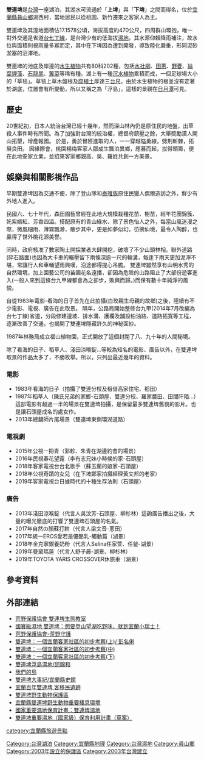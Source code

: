 {{Multiple issues|
{{Onesource|time=2013-01-08T10:09:57+00:00}}
{{Refimprove|time=2022-06-28T09:58:16+00:00}}
{{expand|time=2007-09-26T20:19:50Z}}

}}
{{coord|24|44|59.15|N|121|38|20.07|E|region:TW|display=title}}
{{Infobox protected area
| name = 雙連埤野生動物保護區
| iucn_category = IV
| photo =Shuanglian Pond.JPG
| photo_caption =　雙連埤
| photo_width =
| location = [[宜蘭縣|宜蘭縣]][[員山鄉|員山鄉]]
| area = 666公頃（重要棲息環境）<br>17.1578公頃（保護區）
| established = 2003年10月23日（重要棲息環境）；2003年11月7日（保護區）
| governing_body = [[行政院農業委員會|行政院農業委員會]]<br>[[宜蘭縣政府|宜蘭縣政府]]
}}
'''雙連埤'''是[[台灣|台灣]]一座湖泊，其湖水可流通於「'''上埤'''」與「'''下埤'''」之間而得名，位於[[宜蘭縣|宜蘭縣]][[員山鄉|員山鄉]]湖西村{{r|濕地|棲息環境}}，當地居民以從桃園、新竹遷來之客家人為主。

雙連埤及其溼地面積佔17.1578公頃，海拔高度約470公尺，四周群山環抱，唯一對外交通是省道[[台七線#丁線|台七丁線]]，是台灣少有的低海拔[[濕地|濕地]]{{r|濕地}}。其水源仰賴降雨補注，故水位與面積則視雨量多寡而定，其中在下埤因為遭到開發，導致陸化嚴重，形同泥砂淤塞的沼澤地{{r|濕地}}。

雙連埤的池底及岸邊的[[水生植物|水生植物]]共有80科202種，包括[[水社柳|水社柳]]、[[田蔥|田蔥]]、[[野菱|野菱]]、[[絲葉貍藻|絲葉貍藻]]、[[石龍尾|石龍尾]]、[[篿菜|篿菜]]等稀有種{{r|棲息環境}}。湖上有一種[[沉水植物|沉水植物]]累積而成，一個足球場大小的「草毯」{{r|棲息環境|保護區}}。草毯上草木盤根及[[腐植土|腐植土]]厚達三[[台尺|台尺]]{{r|棲息環境}}。由於水生植物的根並沒有定著於湖底，位置會有所變動，所以又稱之為「浮島」，這樣的景觀在[[日月潭|日月潭]]可見{{r|棲息環境|保護區}}。

== 歷史 ==
20世紀初，日本人統治台灣已經十幾年，然而深山林內仍是原住民的地盤，出草殺人事件時有所聞。為了加強對台灣的統治權，總督府鎮壓之餘，大舉奬勵漢人開山拓墾，增產報國。
於是，勇於冒險進取的人，一一穿越隘勇線，劈荆斬棘，拓展良田。
因緣際會，桃園楊梅客家人鄒成生飄泊異鄉，應募而起，拔得頭籌，便在此地安家立業，並招來客家鄉親高、吳、羅姓共創一方美景。

==娛樂與相關影視作品==
早期雙連埤因為交通不便，除了登山隊和[[泰雅族|泰雅族]]原住民獵人偶爾造訪之外，鮮少有外地人進入。

民國六、七十年代，森田園藝曾經在此地大規模栽種花苗、樹苗，經年花團錦簇、奼紫嫣紅、芳香四溢。搭配原有的青山綠水、除了景色怡人之外，每當山嵐迷漫之際，微風細雨、薄霧飄渺，散步其中，更是如夢似幻，彷彿仙境，最令人陶醉，也贏得了世外桃花源美譽。

同時，政府核准了數家陶土開採業者大肆開挖，破壞了不少山頭林相。聯外道路(碎石路面)也因為大卡車的輾壓留下兩條深逾一尺的輪溝，每逢下雨天更加泥濘不堪，常讓行人和車輛望雨興嘆，沿途都得提心吊膽。
雙連埤雖然享有山明水秀的自然環境，加上園藝公司的苗圃花名遠播，卻因為危險的山路阻止了大部份遊客進入(一般人來到這條台九甲線都會為之卻步，敗興而歸。)而保有數十年純淨的風貌。

自從1983年電影-看海的日子首先在此拍攝(白玫親生母親的故鄉)之後，陸續有不少電影、電視、廣告在此取景。
隔年，公路局開始整修台九甲(2014年7月改編為台七丁線)省道，分段修建邊坡、排水溝、護欄及舖設柏油路、道路拓寬等工程，逐漸改善了交通，也揭開了雙連埤隱藏許久的神秘面紗。

1987年林務局成立福山植物園，正式開放了這個封閉了八、九十年的人間秘境。

除了看海的日子、稻草人、淺田涼喉錠...等較為知名的電影、廣告以外，在雙連埤取景的作品太多了，不勝枚舉。所以，只列出最近幾年的資料。

===電影===
* 1983年看海的日子（拍攝了雙連分校及租借高家住宅、稻田）
* 1987年稻草人（陳氏兄弟的家鄉-石頭屋、雙連分校、羅家農田、田間阡陌...）這部電影有超過一半的場景在雙連埤拍攝，是保留最多雙連埤舊貌的影片。也是讓石頭屋成名的處女作。
* 2013年總舖師片尾場景（雙連埤東側環湖道路）

===電視劇===
* 2015年公視一把青（郭軫、朱青在湖邊約會的場景）
* 2016年民視春花望露（李有志兄妹小時候的家-石頭屋）
* 2018年客家電視台台北歌手（蘇玉蘭的娘家-石頭屋）
* 2018年公視奇蹟的女兒（在下埤鄭家拍攝經理黃文邦的老家）
* 2019年客家電視台日據時代的十種生存法則（石頭屋）

===廣告===
* 2013年淺田涼喉錠（代言人吳汶芳-石頭屋、柳杉林）這齣廣告播出之後，大量的曝光徹底的打響了雙連埤石頭屋的名氣。
* 2017年自然の顏蘇打餅（代言人梁文音-蔥田）
* 2017年統一EROS愛若是優酪乳-觸動篇（湖景）
* 2018年金克寧銀養奶粉（代言人Selina任家萱、任爸-湖景）
* 2019年曼黛瑪蓮（代言人舒子晨-湖景、柳杉林）
* 2019年TOYOTA YARIS CROSSOVER休旅車（湖景）

==參考資料==
{{reflist|refs=
<ref name=濕地>{{cite web |url=http://wetland.e-info.org.tw/index.php?option=com_k2&view=item&id=48:雙連埤野生動物保護區雙連埤濕地&Itemid=12 |title=雙連埤野生動物保護區(雙連埤濕地)：水草王國 |work=台灣溼地網 |publisher=農委會林務局 |accessdate=2013-01-08 }}</ref>

<ref name=棲息環境>{{cite web |url=https://conservation.forest.gov.tw/0000180 |title=宜蘭縣雙連埤野生動物重要棲息環境 |publisher=農委會林務局 }}</ref>

<ref name=保護區>{{cite web |url=https://conservation.forest.gov.tw/0000146 |title=雙連埤野生動物保護區 |publisher=農委會林務局 }}</ref>
}}

==外部連結==
* [http://shuanglianpi.sow.org.tw/ 荒野保護協會  雙連埤生態教室]
* [https://smiletaiwan.cw.com.tw/article/1133 國寶級濕地 雙連埤：想要登山望湖吃野味，就到宜蘭小瑞士！]
* [http://sow.tw/conservation/action/swan-lien-pi/habites.htm 荒野保護協會-荒野守護]
* [https://archives.hakka.gov.tw/blog_detail.php?id=28781 雙連埤：一個宜蘭客家社區的初步考察(上)/ 彭名俐]{{Dead link|date=2020年3月 |bot=InternetArchiveBot |fix-attempted=yes }}
* [https://archives.hakka.gov.tw/blog_detail.php?id=28782 雙連埤：一個宜蘭客家社區的初步考察(中)]{{Dead link|date=2020年3月 |bot=InternetArchiveBot |fix-attempted=yes }}
* [https://archives.hakka.gov.tw/blog_detail.php?id=28783 雙連埤：一個宜蘭客家社區的初步考察(下)]{{Dead link|date=2020年3月 |bot=InternetArchiveBot |fix-attempted=yes }}
* [http://www.wetland.org.tw/about/hope/hope68/68-4.html  雙連埤浮島濕地/邱錦和]
* [https://ourisland.pts.org.tw/%E9%97%9C%E9%8D%B5%E5%AD%97/%E9%9B%99%E9%80%A3%E5%9F%A4 我們的島]
* [http://ylhm.e-land.gov.tw/exhibition/twolake/A8.html 雙連埤大事記/宜蘭縣史館]
* [http://web.pts.org.tw/hakka/news/detail.php?id=4375 宜蘭百年雙連埤 客移民遺跡]
* [https://conservation.forest.gov.tw/0000146 雙連埤野生動物保護區]
* [https://conservation.forest.gov.tw/0000180 宜蘭縣雙連埤野生動物重要棲息環境]
* [https://wetland-tw.tcd.gov.tw/tw/GuideContent.php?ID=10&secureChk=9a684fc539da21e0a35f72c6941d8a45 國家重要濕地保育計畫：雙連埤濕地]
* [https://wetland-tw.tcd.gov.tw/upload/file/20190605135219302.pdf 雙連埤重要濕地（國家級）保育利用計畫（草案）]

{{commons category|Shuanglian Pond}}

{{台灣湖泊}}
{{台灣野生動物保護區}}
{{台灣地景}}
[[Category:台灣湖泊|Category:台灣湖泊]]
[[category:宜蘭縣旅遊景點|category:宜蘭縣旅遊景點]]
[[Category:宜蘭縣地理|Category:宜蘭縣地理]]
[[Category:台灣濕地|Category:台灣濕地]]
[[Category:員山鄉|Category:員山鄉]]
[[Category:2003年設立的保護區|Category:2003年設立的保護區]]
[[Category:2003年台灣建立|Category:2003年台灣建立]]